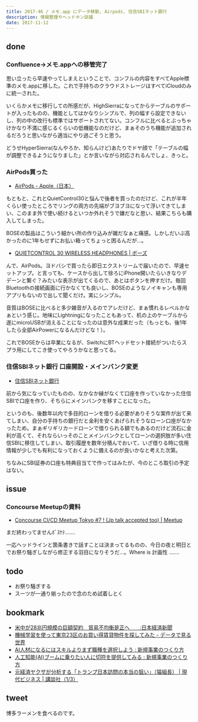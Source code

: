 ```yaml
---
title: 2017-46 / メモ.app にデータ移動, Airpods, 住信SBIネット銀行
description: 情報整理やヘッドホン談議
date: 2017-11-12
---
```



done
----

###  Confluence→メモ.appへの移管完了

思い立ったら早速やってしまえということで、コンフルの内容をすべてApple標準のメモ.appに移した。これで手持ちのクラウドストレージはすべてiCloudのみに統一された。

いくらかメモに移行しての所感だが、HighSierraになってからテーブルのサポートが入ったものの、機能としてはかなりシンプルで、列の幅すら設定できないし、列の中の改行も標準ではサポートされてない。コンフルに比べるとぶっちゃけかなり不満に感じるくらいの低機能なのだけど、まぁそのうち機能が追加されるだろうと思いながら適当にやり過ごそうと思う。

どうせHyperSierra(なんやろか、知らんけど)あたりでドヤ顔で「テーブルの幅が調整できるようになりました」とか言いながら対応されるんでしょ、きっと。

###  AirPods買った

- [AirPods - Apple（日本）](https://www.apple.com/jp/airpods/)

もともと、これとQuietControl30と悩んで後者を買ったのだけど、これが半年くらい使ったところでリングの両方の先端がブヨブヨになって浮いてきてしまい、このまま外で使い続けるといつか外れそうで嫌だなと思い、結果こちらも購入してしまった。

BOSEの製品はこういう細かい所の作り込みが雑だなぁと痛感。しかしだいぶ高かったのに1年もせずにお払い箱ってちょっと困るんだが...。

- [QUIETCONTROL 30 WIRELESS HEADPHONES | ボーズ](https://www.bose.co.jp/ja_jp/products/headphones/earphones/quietcontrol-30.html)

んで、AirPods。ヨドバシで買ったら即日エクストリームで届いたので、早速セットアップ。と言っても、ケースから出して徐ろにiPhone開いたらいきなりデデーンと繋ぐ？みたいな表示が出てくるので、あとはボタンを押すだけ。毎回Bluetoothの接続画面に行かなくても良いし、BOSEのようなノイキャンも専用アプリもないので出して聞くだけ。実にシンプル。

音質はBOSEに比べると多少雑音が入るのでアレだけど、まぁ慣れるレベルかなぁという感じ。地味にLightningになったこともあって、机の上のケーブルから遂にmicroUSBが消えることになったのは意外な成果だった（もっとも、後1年したら全部AirPowerになるんだけどな！）。

これでBOSEからは卒業になるが、SwitchにBTヘッドセット接続がついたらスプラ用にしてこき使ってやろうかなと思ってる。

###  住信SBIネット銀行 口座開設・メインバンク変更

- [住信SBIネット銀行](https://www.netbk.co.jp/contents/)

前から気になっていたものの、なかなか縁がなくて口座を作っていなかった住信SBIで口座を作り、そちらにメインバンクを移すことになった。

というのも、後数年以内で多目的ローンを借りる必要がありそうな案件が出て来てしまい、自分の手持ちの銀行だと金利を安くあげられそうなローン口座がなかったため。まぁギリギリカードローンで借りられる額でもあるのだけど流石に金利が高くて、それならいっそのことメインバンクとしてローンの選択肢が多い住信SBIに移住してしまい、取引履歴を数年分積んでおいて、いざ借りる時に信用情報が少しでも有利になっておくように備えるのが良いかなと考えた次第。

ちなみにSBI証券の口座も特典目当てで作ってはみたが、今のところ取引の予定はない。

issue
----

###  Concourse Meetupの資料

- [Concourse CI/CD Meetup Tokyo #7 ! (Jp talk accepted too) | Meetup](https://www.meetup.com/ja-JP/Concourse-CI-Tokyo-Meetup/events/244165635/)

まだ終わってませんﾎﾞｽｹﾃ.......

一応ヘッドラインと箇条書きで話すことは決まってるものの、今日の夜と明日とでお祭り騒ぎしながら修正する羽目になりそうだ...。Where is 計画性 .......

todo
----

- お祭り騒ぎする
- スーツが一通り揃ったので念のため試着しとく

bookmark
----

- [米中が28兆円規模の巨額契約　貿易不均衡是正へ　　:日本経済新聞](https://www.nikkei.com/article/DGXMZO23288100Z01C17A1FF2000/)
- [機械学習を使って東京23区のお買い得賃貸物件を探してみた - データで見る世界](http://www.analyze-world.com/entry/2017/11/09/061023)
- [AI人材になるにはスキルよりまず職種を選択しよう : 新規事業のつくり方](http://aiweeklynews.com/archives/50995966.html)
- [人工知能(AI)ブームに乗りたい人に切符を提供してみる : 新規事業のつくり方](http://aiweeklynews.com/archives/49678692.html)
- [元経済ヤクザが分析する「トランプ日本訪問の本当の狙い」（猫組長） | 現代ビジネス | 講談社（1/3）](https://gendai.ismedia.jp/articles/-/53432)

tweet
----

博多ラーメンを食べるのです。

<Instagram instagramId="BbV92OsAsJA" />
